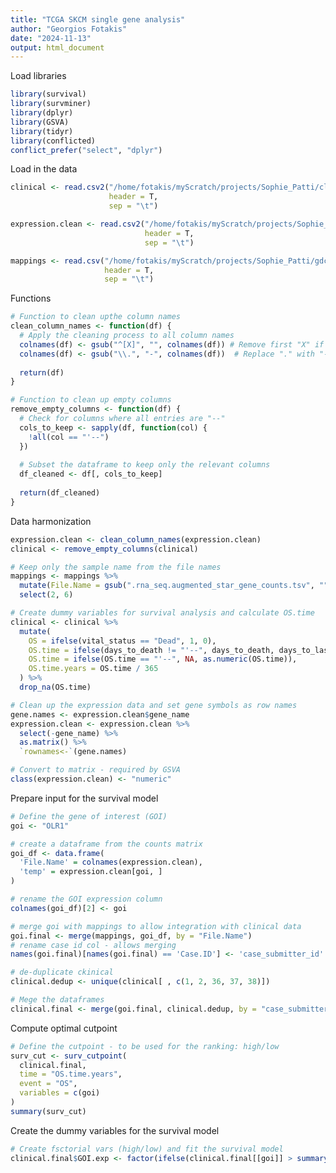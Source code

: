 ```yaml
---
title: "TCGA SKCM single gene analysis"
author: "Georgios Fotakis"
date: "2024-11-13"
output: html_document
---
```


Load libraries

```r
library(survival)
library(survminer)
library(dplyr)
library(GSVA)
library(tidyr)
library(conflicted)
conflict_prefer("select", "dplyr")
```

Load in the data

```r
clinical <- read.csv2("/home/fotakis/myScratch/projects/Sophie_Patti/clinical/clinical.tsv",
                      header = T,
                      sep = "\t")

expression.clean <- read.csv2("/home/fotakis/myScratch/projects/Sophie_Patti/counts_total/SKCM_TPM.tsv",
                              header = T,
                              sep = "\t")

mappings <- read.csv("/home/fotakis/myScratch/projects/Sophie_Patti/gdc_sample_sheet.2024-10-14.tsv",
                     header = T,
                     sep = "\t")
```

Functions

```r
# Function to clean upthe column names
clean_column_names <- function(df) {
  # Apply the cleaning process to all column names
  colnames(df) <- gsub("^[X]", "", colnames(df)) # Remove first "X" if present - this is a Python artifact from pre-processing
  colnames(df) <- gsub("\\.", "-", colnames(df))  # Replace "." with "-"
  
  return(df)
}

# Function to clean up empty columns
remove_empty_columns <- function(df) {
  # Check for columns where all entries are "--"
  cols_to_keep <- sapply(df, function(col) {
    !all(col == "'--")
  })
  
  # Subset the dataframe to keep only the relevant columns
  df_cleaned <- df[, cols_to_keep]
  
  return(df_cleaned)
}

```


Data harmonization

```r
expression.clean <- clean_column_names(expression.clean)
clinical <- remove_empty_columns(clinical)

# Keep only the sample name from the file names
mappings <- mappings %>%
  mutate(File.Name = gsub(".rna_seq.augmented_star_gene_counts.tsv", "", File.Name)) %>%
  select(2, 6)

# Create dummy variables for survival analysis and calculate OS.time
clinical <- clinical %>%
  mutate(
    OS = ifelse(vital_status == "Dead", 1, 0),
    OS.time = ifelse(days_to_death != "'--", days_to_death, days_to_last_follow_up),
    OS.time = ifelse(OS.time == "'--", NA, as.numeric(OS.time)),
    OS.time.years = OS.time / 365
  ) %>%
  drop_na(OS.time)

# Clean up the expression data and set gene symbols as row names
gene.names <- expression.clean$gene_name
expression.clean <- expression.clean %>%
  select(-gene_name) %>%
  as.matrix() %>%
  `rownames<-`(gene.names)

# Convert to matrix - required by GSVA
class(expression.clean) <- "numeric"
```

Prepare input for the survival model

```r
# Define the gene of interest (GOI)
goi <- "OLR1"

# create a dataframe from the counts matrix
goi_df <- data.frame(
  'File.Name' = colnames(expression.clean),
  'temp' = expression.clean[goi, ]
)

# rename the GOI expression column
colnames(goi_df)[2] <- goi

# merge goi with mappings to allow integration with clinical data
goi.final <- merge(mappings, goi_df, by = "File.Name")
# rename case id col - allows merging
names(goi.final)[names(goi.final) == 'Case.ID'] <- 'case_submitter_id'

# de-duplicate ckinical
clinical.dedup <- unique(clinical[ , c(1, 2, 36, 37, 38)])

# Mege the dataframes
clinical.final <- merge(goi.final, clinical.dedup, by = "case_submitter_id")
```

Compute optimal cutpoint

```r
# Define the cutpoint - to be used for the ranking: high/low
surv_cut <- surv_cutpoint(
  clinical.final,
  time = "OS.time.years",
  event = "OS",
  variables = c(goi)
)
summary(surv_cut)
```

Create the dummy variables for the survival model

```r
# Create fsctorial vars (high/low) and fit the survival model
clinical.final$GOI.exp <- factor(ifelse(clinical.final[[goi]] > summary(surv_cut)[1, 1], "high", "low"))
```


